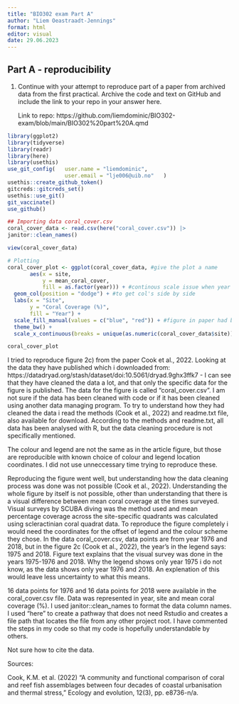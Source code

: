 ```yaml
---
title: "BIO302 exam Part A"
author: "Liem Oeastraadt-Jennings"
format: html
editor: visual
date: 29.06.2023
---
```


## Part A - reproducibility

1.  Continue with your attempt to reproduce part of a paper from archived data from the first practical. Archive the code and text on GitHub and include the link to your repo in your answer here.

    Link to repo: https://github.com/liemdominic/BIO302-exam/blob/main/BIO302%20part%20A.qmd

```r
library(ggplot2) 
library(tidyverse) 
library(readr) 
library(here) 
library(usethis) 
use_git_config(   user.name = "liemdominic",    
                  user.email = "lje006@uib.no"   ) 
usethis::create_github_token() 
gitcreds::gitcreds_set()
usethis::use_git()
git_vaccinate()
use_github()
```

```r
## Importing data coral_cover.csv
coral_cover_data <- read.csv(here("coral_cover.csv")) |>
janitor::clean_names()

view(coral_cover_data)

# Plotting
coral_cover_plot <- ggplot(coral_cover_data, #give the plot a name
       aes(x = site, 
           y = mean_coral_cover, 
           fill = as.factor(year))) + #continous scale issue when year not a factor
  geom_col(position = "dodge") + #to get col's side by side
  labs(x = "Site", 
       y = "Coral Coverage (%)", 
       fill = "Year") +
  scale_fill_manual(values = c("blue", "red")) + #figure in paper had blue and red colours, not exactly sure which shade used.
  theme_bw() +
  scale_x_continuous(breaks = unique(as.numeric(coral_cover_data$site))) #to get a continous scale on x axis

coral_cover_plot
```

I tried to reproduce figure 2c) from the paper Cook et al., 2022. Looking at the data they have published which i downloaded from: https://datadryad.org/stash/dataset/doi:10.5061/dryad.9ghx3ffk7 - I can see that they have cleaned the data a lot, and that only the specific data for the figure is published. The data for the figure is called "coral_cover.csv". I am not sure if the data has been cleaned with code or if it has been cleaned using another data managing program. To try to understand how they had cleaned the data i read the methods (Cook et al., 2022) and readme.txt file, also available for download. According to the methods and readme.txt, all data has been analysed with R, but the data cleaning procedure is not specifically mentioned.

The colour and legend are not the same as in the article figure, but those are reproducible with known choice of colour and legend location coordinates. I did not use unneccessary time trying to reproduce these.

Reproducing the figure went well, but understanding how the data cleaning process was done was not possible (Cook et al., 2022). Understanding the whole figure by itself is not possible, other than understanding that there is a visual difference between mean coral coverage at the times surveyed. Visual surveys by SCUBA diving was the method used and mean percentage coverage across the site-specific quadrants was calculated using scleractinian coral quadrat data. To reproduce the figure completely i would need the coordinates for the offset of legend and the colour scheme they chose. In the data coral_cover.csv, data points are from year 1976 and 2018, but in the figure 2c (Cook et al., 2022), the year's in the legend says: 1975 and 2018. Figure text explains that the visual survey was done in the years 1975-1976 and 2018. Why the legend shows only year 1975 i do not know, as the data shows only year 1976 and 2018. An explenation of this would leave less uncertainty to what this means.

16 data points for 1976 and 16 data points for 2018 were available in the coral_cover.csv file. Data was represented in year, site and mean coral coverage (%). I used janitor::clean_names to format the data column names. I used "here" to create a pathway that does not need Rstudio and creates a file path that locates the file from any other project root. I have commented the steps in my code so that my code is hopefully understandable by others.

Not sure how to cite the data.

Sources:

Cook, K.M. et al. (2022) "A community and functional comparison of coral and reef fish assemblages between four decades of coastal urbanisation and thermal stress," Ecology and evolution, 12(3), pp. e8736-n/a.
